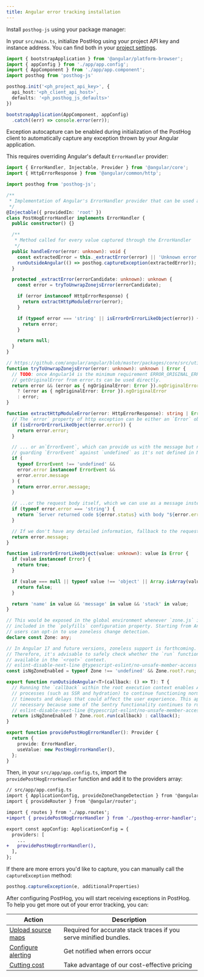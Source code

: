 ```yaml
---
title: Angular error tracking installation
---
```




<Steps>
<Step title="Installing PostHog Angular SDK" subtitle="Your goal in this step: Install the PostHog Angular SDK." badge="required">

Install `posthog-js` using your package manager:

<InstallWebPackageManagers />

In your `src/main.ts`, initialize PostHog using your project API key and instance address. You can find both in your [project settings](https://us.posthog.com/project/settings).  

```ts file=main.ts
import { bootstrapApplication } from '@angular/platform-browser';
import { appConfig } from './app/app.config';
import { AppComponent } from './app/app.component';
import posthog from 'posthog-js'

posthog.init('<ph_project_api_key>', {
  api_host:'<ph_client_api_host>',
  defaults: '<ph_posthog_js_defaults>'
})

bootstrapApplication(AppComponent, appConfig)
  .catch((err) => console.error(err));
```

</Step>
<Step title="Setting up exception autocapture" subtitle="Your goal in this step: Enable automatic exception tracking for your Angular application." badge="required">
  
Exception autocapture can be enabled during initialization of the PostHog client to automatically capture any exception thrown by your Angular application.

This requires overriding Angular's default `ErrorHandler` provider:

```ts file=src/app/posthog-error-handler.ts
import { ErrorHandler, Injectable, Provider } from '@angular/core';
import { HttpErrorResponse } from '@angular/common/http';

import posthog from 'posthog-js';

/**
 * Implementation of Angular's ErrorHandler provider that can be used as a drop-in replacement for the stock one.
 */
@Injectable({ providedIn: 'root' })
class PostHogErrorHandler implements ErrorHandler {
  public constructor() {}

  /**
   * Method called for every value captured through the ErrorHandler
   */
  public handleError(error: unknown): void {
    const extractedError = this._extractError(error) || 'Unknown error';
    runOutsideAngular(() => posthog.captureException(extractedError));
  }

  protected _extractError(errorCandidate: unknown): unknown {
    const error = tryToUnwrapZonejsError(errorCandidate);

    if (error instanceof HttpErrorResponse) {
      return extractHttpModuleError(error);
    }

    if (typeof error === 'string' || isErrorOrErrorLikeObject(error)) {
      return error;
    }

    return null;
  }
}

// https://github.com/angular/angular/blob/master/packages/core/src/util/errors.ts
function tryToUnwrapZonejsError(error: unknown): unknown | Error {
  // TODO: once Angular14 is the minimum requirement ERROR_ORIGINAL_ERROR and
  // getOriginalError from error.ts can be used directly.
  return error && (error as { ngOriginalError: Error }).ngOriginalError
    ? (error as { ngOriginalError: Error }).ngOriginalError
    : error;
}

function extractHttpModuleError(error: HttpErrorResponse): string | Error {
  // The `error` property of http exception can be either an `Error` object, which we can use directly...
  if (isErrorOrErrorLikeObject(error.error)) {
    return error.error;
  }

  // ... or an`ErrorEvent`, which can provide us with the message but no stack...
  // guarding `ErrorEvent` against `undefined` as it's not defined in Node environments
  if (
    typeof ErrorEvent !== 'undefined' &&
    error.error instanceof ErrorEvent &&
    error.error.message
  ) {
    return error.error.message;
  }

  // ...or the request body itself, which we can use as a message instead.
  if (typeof error.error === 'string') {
    return `Server returned code ${error.status} with body "${error.error}"`;
  }

  // If we don't have any detailed information, fallback to the request message itself.
  return error.message;
}

function isErrorOrErrorLikeObject(value: unknown): value is Error {
  if (value instanceof Error) {
    return true;
  }

  if (value === null || typeof value !== 'object' || Array.isArray(value)) {
    return false;
  }

  return 'name' in value && 'message' in value && 'stack' in value;
}

// This would be exposed in the global environment whenever `zone.js` is
// included in the `polyfills` configuration property. Starting from Angular 17,
// users can opt-in to use zoneless change detection.
declare const Zone: any;

// In Angular 17 and future versions, zoneless support is forthcoming.
// Therefore, it's advisable to safely check whether the `run` function is
// available in the `<root>` context.
// eslint-disable-next-line @typescript-eslint/no-unsafe-member-access
const isNgZoneEnabled = typeof Zone !== 'undefined' && Zone.root?.run;

export function runOutsideAngular<T>(callback: () => T): T {
  // Running the `callback` within the root execution context enables Angular
  // processes (such as SSR and hydration) to continue functioning normally without
  // timeouts and delays that could affect the user experience. This approach is
  // necessary because some of the Sentry functionality continues to run in the background.
  // eslint-disable-next-line @typescript-eslint/no-unsafe-member-access
  return isNgZoneEnabled ? Zone.root.run(callback) : callback();
}

export function providePostHogErrorHandler(): Provider {
  return {
    provide: ErrorHandler,
    useValue: new PostHogErrorHandler(),
  };
}
```

Then, in your `src/app/app.config.ts`, import the `providePostHogErrorHandler` function and add it to the providers array:

```diff
// src/app/app.config.ts
import { ApplicationConfig, provideZoneChangeDetection } from '@angular/core';
import { provideRouter } from '@angular/router';

import { routes } from './app.routes';
+import { providePostHogErrorHandler } from './posthog-error-handler';

export const appConfig: ApplicationConfig = {
  providers: [
    ...
+   providePostHogErrorHandler(),
  ],
};
```

If there are more errors you'd like to capture, you can manually call the `captureException` method:

```ts
posthog.captureException(e, additionalProperties)
```

</Step>
<Step title="Next steps">
    
After configuring PostHog, you will start receiving exceptions in PostHog. To help you get more out of your error tracking, you can:

| Action | Description |
|--------|-------------|
| [Upload source maps](/docs/error-tracking/upload-source-maps) | Required for accurate stack traces if you serve minified bundles. |
| [Configure alerting](/docs/error-tracking/alerting) | Get notified when errors occur |
| [Cutting cost](/docs/error-tracking/cost-optimization) | Take advantage of our cost-effective pricing |  
  
</Step>
</Steps> 